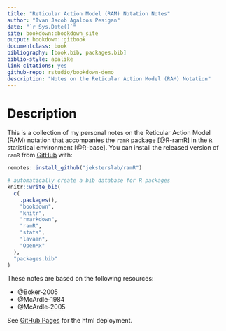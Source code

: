 ```yaml
---
title: "Reticular Action Model (RAM) Notation Notes"
author: "Ivan Jacob Agaloos Pesigan"
date: "`r Sys.Date()`"
site: bookdown::bookdown_site
output: bookdown::gitbook
documentclass: book
bibliography: [book.bib, packages.bib]
biblio-style: apalike
link-citations: yes
github-repo: rstudio/bookdown-demo
description: "Notes on the Reticular Action Model (RAM) Notation"
---
```


# Description

This is a collection of my personal notes
on the Reticular Action Model (RAM) notation
that accompanies the `ramR` package [@R-ramR]
in the `R` statistical environment [@R-base].
You can install the released version of `ramR`
from [GitHub](https://github.com/jeksterslab/ramR) with:

```r
remotes::install_github("jeksterslab/ramR")
```

```r
# automatically create a bib database for R packages
knitr::write_bib(
  c(
    .packages(),
    "bookdown",
    "knitr",
    "rmarkdown",
    "ramR",
    "stats",
    "lavaan",
    "OpenMx"
  ),
  "packages.bib"
)
```

These notes are based on the following resources:

- @Boker-2005
- @McArdle-1984
- @McArdle-2005

See [GitHub Pages](https://jeksterslab.github.io/ramR_notes/index.html)
for the html deployment.

